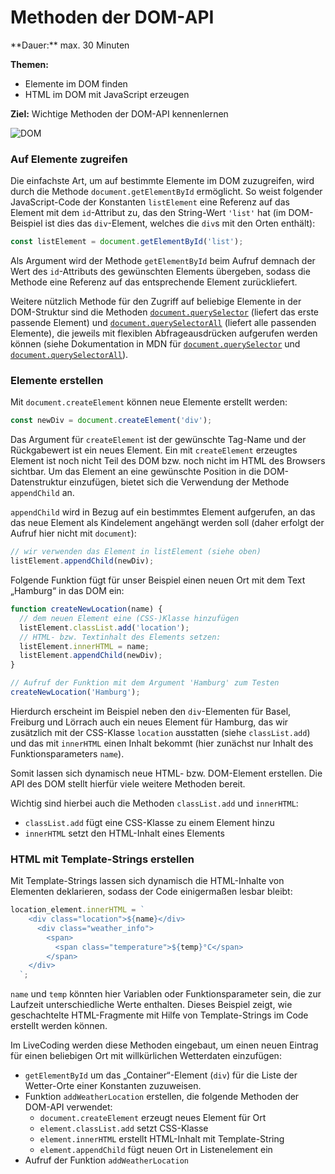 
# Methoden der DOM-API

<Callout>
  **Dauer:** max. 30 Minuten

  **Themen:**
  - Elemente im DOM finden
  - HTML im DOM mit JavaScript erzeugen

  **Ziel:** Wichtige Methoden der DOM-API kennenlernen
</Callout>

![DOM](/images/web-prog/dom.png)

### Auf Elemente zugreifen

Die einfachste Art, um auf bestimmte Elemente im DOM
zuzugreifen, wird durch die Methode `document.getElementById`
ermöglicht. So weist folgender JavaScript-Code der Konstanten
`listElement` eine Referenz auf das Element mit dem `id`-Attribut
zu, das den String-Wert `'list'` hat (im DOM-Beispiel ist dies das 
`div`-Element, welches die `div`s mit den Orten enthält):

```javascript
const listElement = document.getElementById('list');
```

Als Argument wird der Methode `getElementById` beim Aufruf demnach 
der Wert des `id`-Attributs des gewünschten Elements übergeben, sodass
die Methode eine Referenz auf das entsprechende Element zurückliefert.

Weitere nützlich Methode für den Zugriff auf beliebige Elemente
in der DOM-Struktur sind die Methoden [`document.querySelector`](https://developer.mozilla.org/en-US/docs/Web/API/Document/querySelector) (liefert
das erste passende Element) und [`document.querySelectorAll`](https://developer.mozilla.org/en-US/docs/Web/API/Document/querySelectorAll) 
(liefert alle passenden Elemente), die jeweils mit flexiblen 
Abfrageausdrücken aufgerufen werden können (siehe Dokumentation 
in MDN für [`document.querySelector`](https://developer.mozilla.org/en-US/docs/Web/API/Document/querySelector) 
und [`document.querySelectorAll`](https://developer.mozilla.org/en-US/docs/Web/API/Document/querySelectorAll)).

### Elemente erstellen

Mit `document.createElement` können neue Elemente erstellt werden:

```javascript
const newDiv = document.createElement('div');
```

Das Argument für `createElement` ist der gewünschte Tag-Name und
der Rückgabewert ist ein neues Element.
Ein mit `createElement` erzeugtes Element ist noch nicht Teil
des DOM bzw. noch nicht im HTML des Browsers sichtbar. Um das Element
an eine gewünschte Position in die DOM-Datenstruktur einzufügen, 
bietet sich die Verwendung der Methode `appendChild` an. 

`appendChild` wird in Bezug auf ein bestimmtes Element aufgerufen, an 
das das neue Element als Kindelement angehängt werden soll 
(daher erfolgt der Aufruf hier nicht mit `document`):

```javascript
// wir verwenden das Element in listElement (siehe oben)
listElement.appendChild(newDiv);
```

Folgende Funktion fügt für unser Beispiel einen neuen Ort mit dem
Text „Hamburg“ in das DOM ein:

```javascript
function createNewLocation(name) {
  // dem neuen Element eine (CSS-)Klasse hinzufügen
  listElement.classList.add('location');
  // HTML- bzw. Textinhalt des Elements setzen:
  listElement.innerHTML = name;
  listElement.appendChild(newDiv);
}

// Aufruf der Funktion mit dem Argument 'Hamburg' zum Testen
createNewLocation('Hamburg');
```

Hierdurch erscheint im Beispiel neben den `div`-Elementen für 
Basel, Freiburg und Lörrach auch ein neues Element für Hamburg,
das wir zusätzlich mit der CSS-Klasse `location` ausstatten (siehe
`classList.add`) und das mit `innerHTML` einen Inhalt bekommt (hier 
zunächst nur Inhalt des Funktionsparameters `name`).

Somit lassen sich dynamisch neue HTML- bzw. DOM-Element erstellen.
Die API des DOM stellt hierfür viele weitere Methoden bereit.

Wichtig sind hierbei auch die Methoden `classList.add` und `innerHTML`:

- `classList.add` fügt eine CSS-Klasse zu einem Element hinzu
- `innerHTML` setzt den HTML-Inhalt eines Elements

### HTML mit Template-Strings erstellen

Mit Template-Strings lassen sich dynamisch die HTML-Inhalte von
Elementen deklarieren, sodass der Code einigermaßen lesbar bleibt:

```javascript
location_element.innerHTML = `
    <div class="location">${name}</div>
      <div class="weather_info">
        <span>
          <span class="temperature">${temp}°C</span>
        </span>
    </div>
  `;
```

`name` und `temp` könnten hier Variablen oder Funktionsparameter
sein, die zur Laufzeit unterschiedliche Werte enthalten. Dieses
Beispiel zeigt, wie geschachtelte HTML-Fragmente mit Hilfe von
Template-Strings im Code erstellt werden können. 

<Callout type="info">
Im LiveCoding werden diese Methoden eingebaut, um einen neuen Eintrag
für einen beliebigen Ort mit willkürlichen Wetterdaten einzufügen:

- `getElementById` um das „Container“-Element (`div`) für die Liste der Wetter-Orte einer Konstanten zuzuweisen.
- Funktion `addWeatherLocation` erstellen, die folgende Methoden der DOM-API verwendet:
  - `document.createElement` erzeugt neues Element für Ort
  - `element.classList.add` setzt CSS-Klasse
  - `element.innerHTML` erstellt HTML-Inhalt mit Template-String
  - `element.appendChild` fügt neuen Ort in Listenelement ein
- Aufruf der Funktion `addWeatherLocation`
</Callout>
